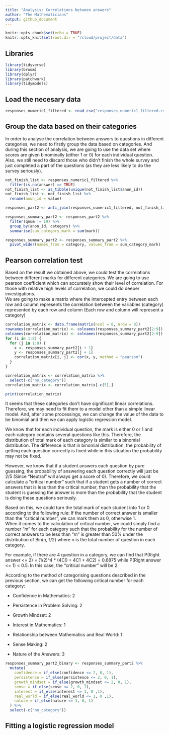 ```yaml
---
title: "Analysis: Correlations between answers"
author: "The Mathematicians"
output: github_document
---
```


```r
knitr::opts_chunk$set(echo = TRUE)
knitr::opts_knit$set(root.dir = "/cloud/project/data")
```

## Libraries

```r
library(tidyverse)
library(broom)
library(dplyr)
library(patchwork)
library(tidymodels)
```

## Load the necesary data

```r
responses_numeric1_filtered <- read_csv("responses_numeric1_filtered.csv")
```

## Group the data based on their categories

In order to analyse the correlation between answers to questions in different categories, we need to firstly group the data based on categories. And during this section of analysis, we are going to use the data set where scores are given binominally (either 1 or 0) for each individual question. Also, we still need to discard those who didn't finish the whole survey and just completed a part of the questions (as they are less likely to do the survey seriously).  

```r
not_finish_list <- responses_numeric1_filtered %>%
  filter(is.na(answer) == TRUE) 
not_finish_list <- as_tibble(unique(not_finish_list$anon_id))
not_finish_list <- not_finish_list %>%
  rename(anon_id = value)

responses_part2 <- anti_join(responses_numeric1_filtered, not_finish_list, by = "anon_id")

responses_summary_part2 <- responses_part2 %>%
  filter(qnum != 19) %>%
  group_by(anon_id, category) %>%
  summarise(sum_category_mark = sum(mark))

responses_summary_part2 <- responses_summary_part2 %>%
  pivot_wider(names_from = category, values_from = sum_category_mark)

```
## Pearson correlation test

  Based on the result we obtained above, we could test the correlations between different marks for different categories. We are going to use pearson coefficient which can accurately show their level of correlation. For those with relative high levels of correlation, we could do deeper investigations.  
  We are going to make a matrix where the intercepted entry between each row and column represents the correlation between the variables (category) represented by each row and column (Each row and column will represent a category)

```r
correlation_matrix <- data.frame(matrix(ncol = 8, nrow = 8))
rownames(correlation_matrix) <- colnames(responses_summary_part2[2:9])
colnames(correlation_matrix) <- colnames(responses_summary_part2[2:9])
for (i in 1:8) {
  for (j in 1:8) {
    x <- responses_summary_part2[i + 1]
    y <- responses_summary_part2[j + 1]
    correlation_matrix[i, j] <- cor(x, y, method = "pearson")
  }
}

correlation_matrix <- correlation_matrix %>%
  select(-c("no_category"))
correlation_matrix <- correlation_matrix[-c(5),]

print(correlation_matrix)
```

  It seems that these categories don't have significant linear correlations. Therefore, we may need to fit them to a model other than a simple linear model. And, after some processings, we can change the value of the data to be binomial and then we can apply logistic regression model.  
  
  We know that for each individual question, the mark is either 0 or 1 and each category contains several questions like this. Therefore, the distribution of total mark of each category is similar to a binomial distribution. The difference is that in binomial distribution, the probability of getting each question correctly is fixed while in this situation the probability may not be fixed.  
  
  However, we know that if a student answers each question by pure guessing, the probability of answering each question correctly will just be 2/5 (Since "Neutral" will always get a score of 0). Therefore, we could calculate a "critical number" such that if a student gets a number of correct answers that is less than the critical number, than the probability that the student is guessing the answer is more than the probability that the student is doing these questions seriously.  
  
  Based on this, we could turn the total mark of each student into 1 or 0 according to the following rule:  If the number of correct answer is smaller than the "critical number", we can mark them as 0, otherwise 1.  
  When it comes to the calculation of critical number, we could simply find a number "m" for each category such that the probability for the number of correct answers to be less than "m" is greater than 50% under the distribution of Bin(n, 1/2) where n is the total number of question in each category.  
  
  For example, if there are 4 question in a category, we can find that P(Right answer <= 2) = (1/2)^4 * (4C0 + 4C1 + 4C2) = 0.6875 while P(Right answer <= 1) < 0.5. In this case, the "critical number" will be 2.   
  
  According to the method of categorising questions described in the previous section, we can get the following critical number for each category:  
  
  - Confidence in Mathematics: 2
  
  - Persistence in Problem Solving: 2 
  
  - Growth Mindset: 2 
  
  - Interest in Mathematics: 1
  
  - Relationship between Mathematics and Real World: 1 
  
  - Sense Making: 2  
  
  - Nature of the Answers: 3  
  
  
```r
responses_summary_part2_binary <- responses_summary_part2 %>%
  mutate(
    confidence = if_else(confidence <= 2, 0, 1),
    persistence = if_else(persistence <= 2, 0, 1),
    growth_mindset = if_else(growth_mindset <= 2, 0, 1),
    sense = if_else(sense <= 2, 0, 1),
    interest = if_else(interest <= 1, 0 ,1),
    real_world = if_else(real_world <= 1, 0 ,1),
    nature = if_else(nature <= 3, 0, 1)
  ) %>%
  select(-c("no_category"))
```

## Fitting a logistic regression model


  